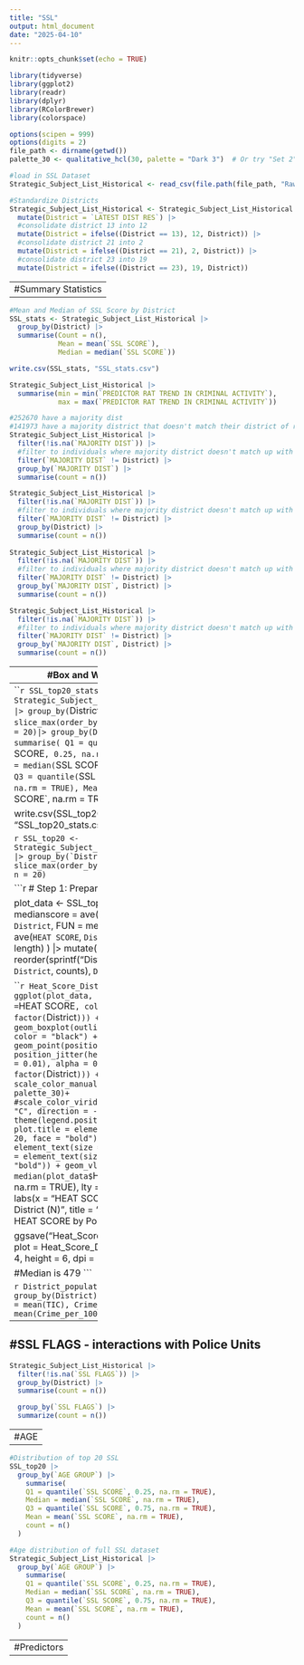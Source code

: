 ```yaml
---
title: "SSL"
output: html_document
date: "2025-04-10"
---
```


```r
knitr::opts_chunk$set(echo = TRUE)
```

```r
library(tidyverse)
library(ggplot2)
library(readr)
library(dplyr)
library(RColorBrewer)
library(colorspace)

options(scipen = 999)
options(digits = 2)
file_path <- dirname(getwd())
palette_30 <- qualitative_hcl(30, palette = "Dark 3")  # Or try "Set 2", "Harmonic", etc.
```

```r
#load in SSL Dataset
Strategic_Subject_List_Historical <- read_csv(file.path(file_path, "Raw Data",  "Strategic_Subject_List_-_Historical_20241107.csv"))
```

```r
#Standardize Districts
Strategic_Subject_List_Historical <- Strategic_Subject_List_Historical |>
  mutate(District = `LATEST DIST RES`) |>
  #consolidate district 13 into 12
  mutate(District = ifelse((District == 13), 12, District)) |>
  #consolidate district 21 into 2
  mutate(District = ifelse((District == 21), 2, District)) |>
  #consolidate district 23 into 19
  mutate(District = ifelse((District == 23), 19, District)) 

```

----------------------
#Summary Statistics
-----------------------

```r
#Mean and Median of SSL Score by District
SSL_stats <- Strategic_Subject_List_Historical |>
  group_by(District) |>
  summarise(Count = n(),
            Mean = mean(`SSL SCORE`),
            Median = median(`SSL SCORE`))

write.csv(SSL_stats, "SSL_stats.csv")
```

```r
Strategic_Subject_List_Historical |>
  summarise(min = min(`PREDICTOR RAT TREND IN CRIMINAL ACTIVITY`),
            max = max(`PREDICTOR RAT TREND IN CRIMINAL ACTIVITY`))
```
```r
#252670 have a majority dist
#141973	have a majority district that doesn't match their district of residence
Strategic_Subject_List_Historical |>
  filter(!is.na(`MAJORITY DIST`)) |>
  #filter to individuals where majority district doesn't match up with district on file
  filter(`MAJORITY DIST` != District) |>
  group_by(`MAJORITY DIST`) |>
  summarise(count = n())

Strategic_Subject_List_Historical |>
  filter(!is.na(`MAJORITY DIST`)) |>
  #filter to individuals where majority district doesn't match up with district on file
  filter(`MAJORITY DIST` != District) |>
  group_by(District) |>
  summarise(count = n())
  
Strategic_Subject_List_Historical |>
  filter(!is.na(`MAJORITY DIST`)) |>
  #filter to individuals where majority district doesn't match up with district on file
  filter(`MAJORITY DIST` != District) |>
  group_by(`MAJORITY DIST`, District) |>
  summarise(count = n())
```
```r
Strategic_Subject_List_Historical |>
  filter(!is.na(`MAJORITY DIST`)) |>
  #filter to individuals where majority district doesn't match up with district on file
  filter(`MAJORITY DIST` != District) |>
  group_by(`MAJORITY DIST`, District) |>
  summarise(count = n())
```

----------------------
#Box and Whisker Plot
---------------------
```r
SSL_top20_stats <- Strategic_Subject_List_Historical |>
  group_by(`District`) |>
  slice_max(order_by = `HEAT SCORE`, n = 20)|>
  group_by(District) |>
  summarise(
    Q1 = quantile(`SSL SCORE`, 0.25, na.rm = TRUE),
    Median = median(`SSL SCORE`, na.rm = TRUE),
    Q3 = quantile(`SSL SCORE`, 0.75, na.rm = TRUE),
    Mean = mean(`SSL SCORE`, na.rm = TRUE),
    count = n()
  )

write.csv(SSL_top20_stats, "SSL_top20_stats.csv")
```

```r
SSL_top20 <- Strategic_Subject_List_Historical |>
  group_by(`District`) |>
  slice_max(order_by = `HEAT SCORE`, n = 20)
```

```r
# Step 1: Prepare data

plot_data <- SSL_top20 |>
  mutate(
    medianscore = ave(`HEAT SCORE`, `District`, FUN = median),
    counts = ave(`HEAT SCORE`, `District`, FUN = length)
  ) |>
  mutate(
    label = reorder(sprintf("District %s (N=%d)", `District`, counts), `District`)
  )
```

```r
Heat_Score_Distribution <- ggplot(plot_data, aes(y = label, x = `HEAT SCORE`, color = factor(`District`))) +
  geom_boxplot(outlier.color = NA, color = "black") +
  geom_point(position = position_jitter(height = 0.3, width = 0.01), alpha = 0.7, aes(color = factor(`District`))) +
  scale_color_manual(values = palette_30)+
  #scale_color_viridis_d(option = "C", direction = -1) +
  theme_bw() +
  theme(legend.position = "none",
        plot.title = element_text(size = 20, face = "bold"),
        axis.text = element_text(size = 14),
        axis.title = element_text(size = 16, face = "bold")) +  
  geom_vline(xintercept = median(plot_data$`HEAT SCORE`, na.rm = TRUE), lty = "dashed") +
  labs(x = "HEAT SCORE", y = "Police District (N)", title = "Distribution of HEAT SCORE by Police District")

ggsave("Heat_Score_Distribution.png", 
       plot = Heat_Score_Distribution,
       width = 4,
       height = 6, 
       dpi = 500)

#Median is 479
```

```r
District_population |>
  group_by(District) |>
  summarise(TIC = mean(TIC),
            Crime_per_1000 = mean(Crime_per_1000))
```
-----------------
#SSL FLAGS - interactions with Police Units
------------------

```r
Strategic_Subject_List_Historical |>
  filter(!is.na(`SSL FLAGS`)) |>
  group_by(District) |>
  summarise(count = n())

  group_by(`SSL FLAGS`) |>
  summarize(count = n())
```
-----------------------------
#AGE
-----------------------------

```r
#Distribution of top 20 SSL
SSL_top20 |>
  group_by(`AGE GROUP`) |>
    summarise(
    Q1 = quantile(`SSL SCORE`, 0.25, na.rm = TRUE),
    Median = median(`SSL SCORE`, na.rm = TRUE),
    Q3 = quantile(`SSL SCORE`, 0.75, na.rm = TRUE),
    Mean = mean(`SSL SCORE`, na.rm = TRUE),
    count = n()
  )
```

```r
#Age distribution of full SSL dataset
Strategic_Subject_List_Historical |>
  group_by(`AGE GROUP`) |>
    summarise(
    Q1 = quantile(`SSL SCORE`, 0.25, na.rm = TRUE),
    Median = median(`SSL SCORE`, na.rm = TRUE),
    Q3 = quantile(`SSL SCORE`, 0.75, na.rm = TRUE),
    Mean = mean(`SSL SCORE`, na.rm = TRUE),
    count = n()
  )
```

---------------------
#Predictors
---------------------
```r

```

